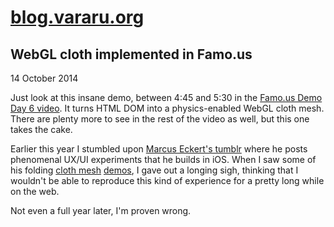 # [blog.vararu.org](/)

## WebGL cloth implemented in Famo.us

<time dateTime="2014-10-14">14 October 2014</time>

Just look at this insane demo, between 4:45 and 5:30 in the [Famo.us Demo Day 6 video](http://youtu.be/tFPYq3_mu5o?t=4m45s). It turns HTML DOM into a physics-enabled WebGL cloth mesh. There are plenty more to see in the rest of the video as well, but this one takes the cake.

Earlier this year I stumbled upon [Marcus Eckert's tumblr](http://marcus-experiments.tumblr.com) where he posts phenomenal UX/UI experiments that he builds in iOS. When I saw some of his folding [cloth mesh](https://vine.co/v/MOWVvWZ2XOQ) [demos](https://vine.co/v/Mh5qd0HEpnt), I gave out a longing sigh, thinking that I wouldn't be able to reproduce this kind of experience for a pretty long while on the web.

Not even a full year later, I'm proven wrong.
